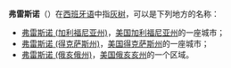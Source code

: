 '''弗雷斯诺'''（'''{{lang|es|Fresno}}'''）在[[西班牙语|西班牙语]]中指[[灰树|灰树]]，可以是下列地方的名称：
*[[弗雷斯诺_(加利福尼亚州)|弗雷斯诺 (加利福尼亚州)]]，[[美国|美国]][[加利福尼亚州|加利福尼亚州]]的一座城市；
*[[弗雷斯诺_(得克萨斯州)|弗雷斯诺 (得克萨斯州)]]，[[美国|美国]][[得克萨斯州|得克萨斯州]]的一座城市；
*[[弗雷斯诺_(俄亥俄州)|弗雷斯诺 (俄亥俄州)]]，[[美国|美国]][[俄亥亥州|俄亥亥州]]的一个区域。
{{disambig|cat=四字地名消歧义|F}}